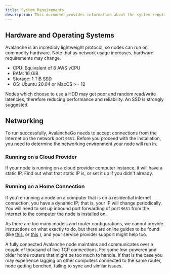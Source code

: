 ```yaml
---
title: System Requirements
description: This document provides information about the system requirements for running an AvalancheGo node.
---
```


Hardware and Operating Systems[​](#hardware-and-operating-systems "Direct link to heading")
-------------------------------------------------------------------------------------------

Avalanche is an incredibly lightweight protocol, so nodes can run on commodity hardware. Note that as network usage increases, hardware requirements may change.

- CPU: Equivalent of 8 AWS vCPU
- RAM: 16 GiB
- Storage: 1 TiB SSD
- OS: Ubuntu 20.04 or MacOS >= 12

<Callout type="warn">
Nodes which choose to use a HDD may get poor and random read/write latencies, therefore reducing performance and reliability. An SSD is strongly suggested.
</Callout>

Networking[​](#networking "Direct link to heading")
---------------------------------------------------

To run successfully, AvalancheGo needs to accept connections from the Internet on the network port `9651`. Before you proceed with the installation, you need to determine the networking environment your node will run in.

### Running on a Cloud Provider[​](#running-on-a-cloud-provider "Direct link to heading")

If your node is running on a cloud provider computer instance, it will have a static IP. Find out what that static IP is, or set it up if you didn't already.

### Running on a Home Connection[​](#running-on-a-home-connection "Direct link to heading")

If you're running a node on a computer that is on a residential internet connection, you have a dynamic IP; that is, your IP will change periodically. You will need to set up inbound port forwarding of port `9651` from the internet to the computer the node is installed on.

As there are too many models and router configurations, we cannot provide instructions on what exactly to do, but there are online guides to be found (like [this](https://www.noip.com/support/knowledgebase/general-port-forwarding-guide/), or [this](https://www.howtogeek.com/66214/how-to-forward-ports-on-your-router/) ), and your service provider support might help too.

<Callout type="warn">
A fully connected Avalanche node maintains and communicates over a couple of thousand of live TCP connections. For some low-powered and older home routers that might be too much to handle. If that is the case you may experience lagging on other computers connected to the same router, node getting benched, failing to sync and similar issues.
</Callout>
